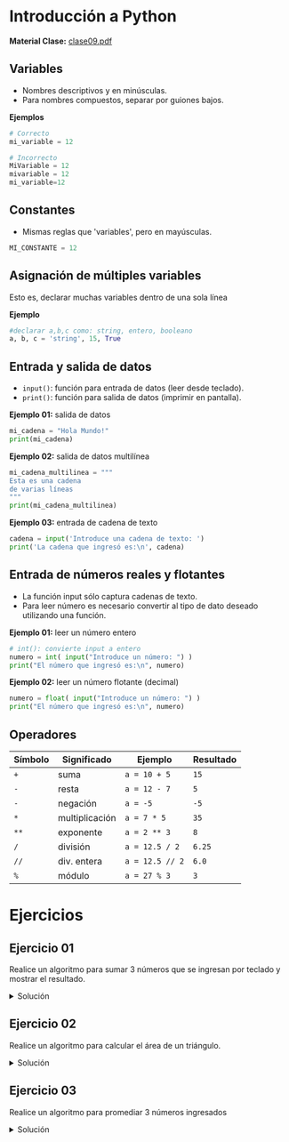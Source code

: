 # Introducción a Python
**Material Clase:** <a href="/ti3v11/docs/clase09.pdf" target="_blank" rel="noopener noreferrer">clase09.pdf</a>


## Variables
- Nombres descriptivos y en minúsculas.
- Para nombres compuestos, separar por guiones bajos.

**Ejemplos**
```python
# Correcto
mi_variable = 12
```

```python
# Incorrecto
MiVariable = 12
mivariable = 12
mi_variable=12
```

## Constantes
- Mismas reglas que 'variables', pero en mayúsculas.

```python
MI_CONSTANTE = 12
```

## Asignación de múltiples variables
Esto es, declarar muchas variables dentro de una sola línea

**Ejemplo**
```python
#declarar a,b,c como: string, entero, booleano
a, b, c = 'string', 15, True
```

## Entrada y salida de datos

- `input()`: función para entrada de datos (leer desde teclado).
- `print()`: función para salida de datos (imprimir en pantalla).

**Ejemplo 01:** salida de datos

```python
mi_cadena = "Hola Mundo!"
print(mi_cadena)
```

**Ejemplo 02:** salida de datos multilínea

```python
mi_cadena_multilinea = """
Esta es una cadena
de varias líneas
"""
print(mi_cadena_multilinea)
```

**Ejemplo 03:** entrada de cadena de texto

```python
cadena = input('Introduce una cadena de texto: ')
print('La cadena que ingresó es:\n', cadena)
```

## Entrada de números reales y flotantes
- La función input sólo captura cadenas de texto.
- Para leer número es necesario convertir al tipo de dato deseado utilizando una función.

**Ejemplo 01:** leer un número entero

```python
# int(): convierte input a entero
numero = int( input("Introduce un número: ") )
print("El número que ingresó es:\n", numero)
```

**Ejemplo 02:** leer un número flotante (decimal)
```python
numero = float( input("Introduce un número: ") )
print("El número que ingresó es:\n", numero)
```

## Operadores

|Símbolo|Significado|Ejemplo|Resultado|
|---|---|---|---|
|`+`|suma|`a = 10 + 5`|`15`|
|`-`|resta|`a = 12 - 7`|`5`|
|`-`|negación|`a = -5`|`-5`|
|`*`|multiplicación|`a = 7 * 5`|`35`|
|`**`|exponente|`a = 2 ** 3`|`8`|
|`/`|división|`a = 12.5 / 2`|`6.25`|
|`//`|div. entera|`a = 12.5 // 2`|`6.0`|
|`%`|módulo|`a = 27 % 3`|`3`|


# Ejercicios

## Ejercicio 01
Realice un algoritmo para sumar 3 números que se ingresan por teclado y mostrar el resultado.

<details>
    <summary>Solución</summary>
```python
# función float(): convierte input a núm decimales
num1 = float( input("Ingrese el primer número: ") )
num2 = float( input("Ingrese el segundo número: ") )
num3 = float( input("Ingrese el tercer número: ") )
sum = num1 + num2 + num3
print("La suma de los 3 números es: ", sum)
```
</details>

## Ejercicio 02
Realice un algoritmo para calcular el área de un triángulo.

<details>
    <summary>Solución</summary>
```python
base = float( input("Ingrese base: ") )
altura = float( input("Ingrese altura: ") )
area = (base * altura) / 2
print("El área del triángulo es: ", area)
```
</details>

## Ejercicio 03
Realice un algoritmo para promediar 3 números ingresados

<details>
    <summary>Solución</summary>
```python
num1 = float( input("Ingrese el primer número: ") )
num2 = float( input("Ingrese el segundo número: ") )
num3 = float( input("Ingrese el tercer número: ") )
prom = (num1 + num2 + num3) / 3
print("El promedio de los 3 números es: ", prom)
```
</details>
